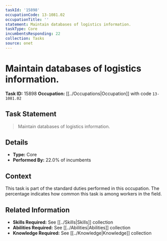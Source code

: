 ```yaml
---
taskId: '15898'
occupationCode: 13-1081.02
occupationTitle: ''
statement: Maintain databases of logistics information.
taskType: Core
incumbentsResponding: 22
collection: Tasks
source: onet
---
```

# Maintain databases of logistics information.

**Task ID:** 15898
**Occupation:** [[../Occupations|Occupation]] with code `13-1081.02`

## Task Statement

> Maintain databases of logistics information.

## Details

- **Type:** Core
- **Performed By:** 22.0% of incumbents

## Context

This task is part of the standard duties performed in this occupation. The percentage indicates how common this task is among workers in the field.

## Related Information

- **Skills Required:** See [[../Skills|Skills]] collection
- **Abilities Required:** See [[../Abilities|Abilities]] collection
- **Knowledge Required:** See [[../Knowledge|Knowledge]] collection
